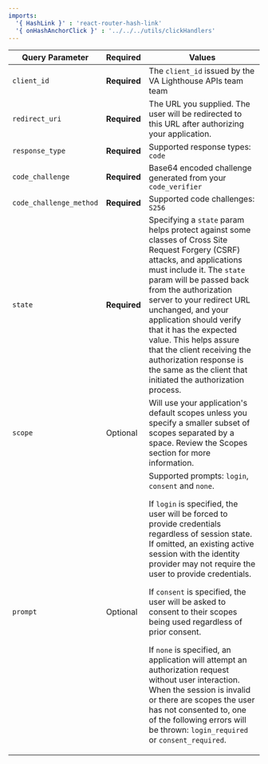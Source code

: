 ```yaml
---
imports:
  '{ HashLink }' : 'react-router-hash-link'
  '{ onHashAnchorClick }' : '../../../utils/clickHandlers' 
---
```


| Query Parameter                    | Required     | Values                                                                                                                                                                                                                                                                                                                                                                                                                                                                                                                                                                                                                                                                                     |
| ---------------------------------- | ------------ | ------------------------------------------------------------------------------------------------------------------------------------------------------------------------------------------------------------------------------------------------------------------------------------------------------------------------------------------------------------------------------------------------------------------------------------------------------------------------------------------------------------------------------------------------------------------------------------------------------------------------------------------------------------------------------------------ |
| `client_id`             | **Required** | The `client_id` issued by the VA Lighthouse APIs team team                                                                                                                                                                                                                                                                                                                                                                                                                                                                                                                                                                                                                                         |
| `redirect_uri`          | **Required** | The URL you supplied. The user will be redirected to this URL after authorizing your application.                                                                                                                                                                                                                                                                                                                                                                                                                                                                                                                                                                                          |
| `response_type`         | **Required** | Supported response types: `code`                                                                                                                                                                                                                                                                                                                                                                                                                                                                                                                                                                                                                                                           |
| `code_challenge`        | **Required** | Base64 encoded challenge generated from your `code_verifier`                                                                                                                                                                                                                                                                                                                                                                                                                                                                                                                                                                                                                               |
| `code_challenge_method` | **Required** | Supported code challenges: `S256`                                                                                                                                                                                                                                                                                                                                                                                                                                                                                                                                                                                                                                                          |
| `state`                 | **Required** | Specifying a `state` param helps protect against some classes of Cross Site Request Forgery (CSRF) attacks, and applications must include it. The `state` param will be passed back from the authorization server to your redirect URL unchanged, and your application should verify that it has the expected value. This helps assure that the client receiving the authorization response is the same as the client that initiated the authorization process.                                                                                                                                                                                                                                                                                                                                                                                                                                                                                                                                                                                                            |
| `scope`                 | Optional     | Will use your application's default scopes unless you specify a smaller subset of scopes separated by a space. Review the <HashLink to="#scopes" onClick={onHashAnchorClick}>Scopes section</HashLink> for more information.                                                                                                                                                                                                                                                                                                                                                                                                                                                                                                                                                                              |
| `prompt`                | Optional     | Supported prompts: `login`, `consent` and `none`.<p>If `login` is specified, the user will be forced to provide credentials regardless of session state. If omitted, an existing active session with the identity provider may not require the user to provide credentials.</p><p>If `consent` is specified, the user will be asked to consent to their scopes being used regardless of prior consent.</p><p>If `none` is specified, an application will attempt an authorization request without user interaction. When the session is invalid or there are scopes the user has not consented to, one of the following errors will be thrown: `login_required` or `consent_required`.</p> |

